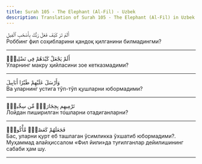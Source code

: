 ```yaml
---
title: Surah 105 - The Elephant (Al-Fil) - Uzbek
description: Translation of Surah 105 - The Elephant (Al-Fil) in Uzbek
---
```





<Aside type="quran" title="1">
أَلَمْ تَرَ كَيْفَ فَعَلَ رَبُّكَ بِأَصْحَٰبِ ٱلْفِيلِ
</Aside>

<Aside type="reference" title="1">
Роббинг фил соҳибларини қандоқ қилганини билмадингми?
</Aside>

---

<Aside type="quran" title="2">
أَلَمْ يَجْعَلْ كَيْدَهُمْ فِى تَضْلِيلٍۢ
</Aside>

<Aside type="reference" title="2">
Уларнинг макру ҳийласини зое кетказмадими?
</Aside>

---

<Aside type="quran" title="3">
وَأَرْسَلَ عَلَيْهِمْ طَيْرًا أَبَابِيلَ
</Aside>

<Aside type="reference" title="3">
Ва уларнинг устига тўп-тўп қушларни юбормадими?
</Aside>

---

<Aside type="quran" title="4">
تَرْمِيهِم بِحِجَارَةٍۢ مِّن سِجِّيلٍۢ
</Aside>

<Aside type="reference" title="4">
Лойдан пиширилган тошларни отадиганларни?
</Aside>

---

<Aside type="quran" title="5">
فَجَعَلَهُمْ كَعَصْفٍۢ مَّأْكُولٍۭ
</Aside>

<Aside type="reference" title="5">
Бас, уларни қурт еб ташлаган ўсимликка ўхшатиб юбормадими?. Муҳаммад алайҳиссалом «Фил йили»да туғилганлар дейилишининг сабаби ҳам шу.
</Aside>

---

